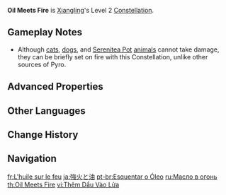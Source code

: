 {{Constellation Infobox
|image       = Constellation Oil Meets Fire.png
|description = The last attack in a [[Dough-Fu|Normal Attack]] sequence applies the Implode status onto the opponent for 2s. An explosion will occur once this duration ends, dealing 75% of Xiangling's ATK as {{Color|AoE Pyro DMG}}.
|level       = 2
|character   = Xiangling
|scale_att1  = ATK
|utility1    = Effect Triggered by Normal Attack Hit
|utility2    = Status to Enemy
}}
'''Oil Meets Fire''' is [[Xiangling]]'s Level 2 [[Constellation]].

==Gameplay Notes==
* Although [[cats]], [[dogs]], and [[Serenitea Pot]] [[animal]]s cannot take damage, they can be briefly set on fire with this Constellation, unlike other sources of Pyro.

==Advanced Properties==
{{Advanced Properties
|title   = Implode
|gu      = 1U
|icdtag  = none
|poise   = 8.8
|impulse = 2
}}

==Other Languages==
{{Other Languages
|en      = Oil Meets Fire
|zhs     = 大火宽油
|zhs_rm  = Dàhuǒ Kuān Yóu
|zht     = 大火寬油
|zht_rm  = Dàhuǒ Kuān Yóu
|zh_tl   = 
|ja      = 強火と油
|ja_rm   = Tsuyobi to Abura
|ja_tl   = High Flame and Oil
|ko      = 큰불에 기름 붓기
|ko_rm   = Keunbul-e Gireum Butgi
|ko_tl   = Adding Oil to the Big Fire
|es      = Aceite y fuego
|es_tl   = Oil and Fire
|fr      = L'huile sur le feu
|fr_tl   = Oil on the Fire
|fr_note = Possibly based on the idiom {{fr|Jeter de l'huile sur le feu|Throw oil on the fire,}} whose meaning is equivalent to the English idiom "Adding fuel to the fire."
|ru      = Масло в огонь
|ru_tl   = Oil on Fire
|th      = Oil Meets Fire
|vi      = Thêm Dầu Vào Lửa
|vi_tl   = Adding Oil to the Fire
|de      = Öl auf Feuer
|de_tl   = Oil on Fire
|id      = Oil Meets Fire
|pt      = Esquentar o Óleo
|pt_tl   = Heat Up the Oil
|tr      = Ateşle Barut
|tr_tl   = Fiery Powder
|it      = Olio e fuoco
|it_tl   = Oil and Fire
}}

==Change History==
{{Change History|1.0}}

==Navigation==
{{Talent Navbox|Xiangling}}

[[fr:L'huile sur le feu]]
[[ja:強火と油]]
[[pt-br:Esquentar o Óleo]]
[[ru:Масло в огонь]]
[[th:Oil Meets Fire]]
[[vi:Thêm Dầu Vào Lửa]]